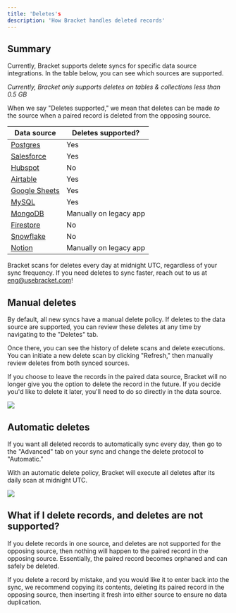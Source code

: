 ```yaml
---
title: 'Deletes's
description: 'How Bracket handles deleted records'
---
```


## Summary

Currently, Bracket supports delete syncs for specific data source integrations. In the table below, you can see which sources are supported.

_Currently, Bracket only supports deletes on tables & collections less than 0.5 GB_

<Note>When we say "Deletes supported," we mean that deletes can be made _to_ the source when a paired record is deleted from the opposing source.</Note>


| Data source                                  | Deletes supported?                                                                                                                  |
| --------------------------------      | --------------------------------------------------------------------------------------------------------------------------------- |
| [Postgres](/connecting/postgres_connecting)      | Yes                                                                                                             |
| [Salesforce](/database/salesforce_connecting)      | Yes                                                            |
| [Hubspot](/database/hubspot_connecting)  | No                                                            |
| [Airtable](/connecting/airtable_connecting)      | Yes                                                                                              |
| [Google Sheets](/connecting/gsheets_connecting)  | Yes                                                                     |
| [MySQL](/database/mysql_connecting)      | Yes                                                            |
| [MongoDB](/database/mongodb_connecting)          | Manually on legacy app      |
| [Firestore](/database/firebase_connecting)      | No                                                            |
| [Snowflake](/database/snowflake_connecting)      | No                                                            |
| [Notion](/connecting/notion_connecting)          | Manually on legacy app                                                                   |

<Info>Bracket scans for deletes every day at midnight UTC, regardless of your sync frequency. If you need deletes to sync faster, reach out to us at eng@usebracket.com!</Info>

## Manual deletes

By default, all new syncs have a manual delete policy. If deletes to the data source are supported, you can review these deletes at any time by navigating to the "Deletes" tab.

Once there, you can see the history of delete scans and delete executions. You can initiate a new delete scan by clicking "Refresh," then manually review deletes from both synced sources.

If you choose to leave the records in the paired data source, Bracket will no longer give you the option to delete the record in the future. If you decide you'd like to delete it later, you'll need to do so directly in the data source.

<Example>
  <img class="rounded-md w-full" src="/img/postgres_airtable_manual_deletes.gif" />
</Example>

## Automatic deletes

If you want all deleted records to automatically sync every day, then go to the "Advanced" tab on your sync and change the delete protocol to "Automatic."

With an automatic delete policy, Bracket will execute all deletes after its daily scan at midnight UTC.

<Example>
  <img class="rounded-md w-full" src="/img/change_delete_policy.gif" />
</Example>

## What if I delete records, and deletes are not supported?

If you delete records in one source, and deletes are not supported for the opposing source, then nothing will happen to the paired record in the opposing source. Essentially, the paired record becomes orphaned and can safely be deleted.

<Tip>If you delete a record by mistake, and you would like it to enter back into the sync, we recommend copying its contents, deleting its paired record in the opposing source, then inserting it fresh into either source to ensure no data duplication.</Tip>
